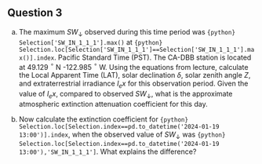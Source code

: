 ## Question 3

a. The maximum $SW_\downarrow$ observed during this time period was `{python} Selection['SW_IN_1_1_1'].max()` at `{python} Selection.loc[Selection['SW_IN_1_1_1']==Selection['SW_IN_1_1_1'].max()].index`.  Pacific Standard Time (PST).  The CA-DBB station is located at 49.129 $^{\circ}$ N -122.985 $^{\circ}$ W.  Using the equations from lecture, calculate the Local Apparent Time (LAT), solar declination $\delta$, solar zenith angle $Z$, and extraterrestrial irradiance $I_ex$ for this observation period.  Given the value of $I_ex$, compared to observed $SW_\downarrow$, what is the approximate atmospheric extinction attenuation coefficient for this day.

b. Now calculate the extinction coefficient for  `{python} Selection.loc[Selection.index==pd.to_datetime('2024-01-19 13:00')].index`, when the observed value of $SW_\downarrow$ was `{python} Selection.loc[Selection.index==pd.to_datetime('2024-01-19 13:00'),'SW_IN_1_1_1']`.  What explains the difference?
